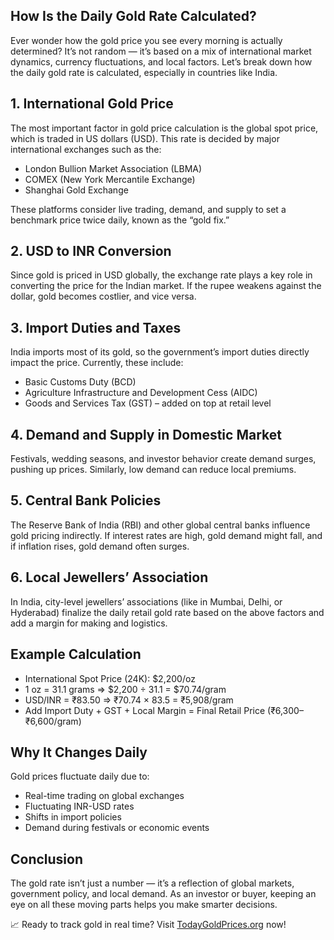 
<div className="min-h-screen bg-gray-50 py-10 px-4 sm:px-6 lg:px-8">
  <article className="max-w-4xl mx-auto bg-white p-8 rounded-2xl shadow-xl text-gray-800 leading-relaxed">

  <h1 className="text-3xl font-bold mb-6 text-yellow-600">How Is the Daily Gold Rate Calculated?</h1>

  <p className="mb-4">
    Ever wonder how the gold price you see every morning is actually determined? It’s not random — it’s based on a mix of international market dynamics, currency fluctuations, and local factors. Let’s break down how the daily gold rate is calculated, especially in countries like India.
  </p>

  <h2 className="text-2xl font-semibold mt-8 mb-4">1. International Gold Price</h2>
  <p className="mb-4">
    The most important factor in gold price calculation is the global spot price, which is traded in US dollars (USD). This rate is decided by major international exchanges such as the:
  </p>
  <ul className="list-disc ml-6 mb-4 space-y-2">
    <li>London Bullion Market Association (LBMA)</li>
    <li>COMEX (New York Mercantile Exchange)</li>
    <li>Shanghai Gold Exchange</li>
  </ul>
  <p className="mb-4">
    These platforms consider live trading, demand, and supply to set a benchmark price twice daily, known as the “gold fix.”
  </p>

  <h2 className="text-2xl font-semibold mt-8 mb-4">2. USD to INR Conversion</h2>
  <p className="mb-4">
    Since gold is priced in USD globally, the exchange rate plays a key role in converting the price for the Indian market. If the rupee weakens against the dollar, gold becomes costlier, and vice versa.
  </p>

  <h2 className="text-2xl font-semibold mt-8 mb-4">3. Import Duties and Taxes</h2>
  <p className="mb-4">
    India imports most of its gold, so the government’s import duties directly impact the price. Currently, these include:
  </p>
  <ul className="list-disc ml-6 mb-4 space-y-2">
    <li>Basic Customs Duty (BCD)</li>
    <li>Agriculture Infrastructure and Development Cess (AIDC)</li>
    <li>Goods and Services Tax (GST) – added on top at retail level</li>
  </ul>

  <h2 className="text-2xl font-semibold mt-8 mb-4">4. Demand and Supply in Domestic Market</h2>
  <p className="mb-4">
    Festivals, wedding seasons, and investor behavior create demand surges, pushing up prices. Similarly, low demand can reduce local premiums.
  </p>

  <h2 className="text-2xl font-semibold mt-8 mb-4">5. Central Bank Policies</h2>
  <p className="mb-4">
    The Reserve Bank of India (RBI) and other global central banks influence gold pricing indirectly. If interest rates are high, gold demand might fall, and if inflation rises, gold demand often surges.
  </p>

  <h2 className="text-2xl font-semibold mt-8 mb-4">6. Local Jewellers’ Association</h2>
  <p className="mb-4">
    In India, city-level jewellers’ associations (like in Mumbai, Delhi, or Hyderabad) finalize the daily retail gold rate based on the above factors and add a margin for making and logistics.
  </p>

  <h2 className="text-2xl font-semibold mt-8 mb-4">Example Calculation</h2>
  <ul className="list-disc ml-6 mb-4 space-y-2">
    <li>International Spot Price (24K): $2,200/oz</li>
    <li>1 oz = 31.1 grams ⇒ $2,200 ÷ 31.1 = $70.74/gram</li>
    <li>USD/INR = ₹83.50 ⇒ ₹70.74 × 83.5 = ₹5,908/gram</li>
    <li>Add Import Duty + GST + Local Margin = Final Retail Price (₹6,300–₹6,600/gram)</li>
  </ul>

  <h2 className="text-2xl font-semibold mt-8 mb-4">Why It Changes Daily</h2>
  <p className="mb-4">
    Gold prices fluctuate daily due to:
  </p>
  <ul className="list-disc ml-6 mb-4 space-y-2">
    <li>Real-time trading on global exchanges</li>
    <li>Fluctuating INR-USD rates</li>
    <li>Shifts in import policies</li>
    <li>Demand during festivals or economic events</li>
  </ul>

  <h2 className="text-2xl font-semibold mt-8 mb-4">Conclusion</h2>
  <p className="mb-4">
    The gold rate isn’t just a number — it’s a reflection of global markets, government policy, and local demand. As an investor or buyer, keeping an eye on all these moving parts helps you make smarter decisions.
  </p>

  <p className="text-center mt-10 text-yellow-700 font-semibold">
            📈 Ready to track gold in real time? Visit <a href="https://www.todaygoldprices.org" className="underline text-blue-600">TodayGoldPrices.org</a> now!
          </p>

  </article>
</div>
